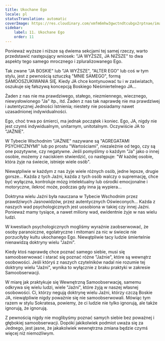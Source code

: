 ```yaml
---
title: Ukochane Ego
locale: pl
statusTranslation: automatic
coverImage: https://res.cloudinary.com/xmfm6mhw3gwctndtcubgx2rptnae/image/upload/v1740468922/small_cover_tratado_de_psicologia_revolucionaria_a4c0dca4e0.webp
sidebar:
    label: 11. Ukochane Ego
    order: 11
---
```

Ponieważ wyższe i niższe są dwiema sekcjami tej samej rzeczy, warto przedstawić następujący wniosek: "JA WYŻSZE, JA NIŻSZE" to dwa aspekty tego samego mrocznego i zpluralizowanego Ego.

Tak zwane "JA BOSKIE" lub "JA WYŻSZE", "ALTER EGO" lub coś w tym stylu, jest z pewnością sztuczką "MNIE SAMEGO", formą SAMOOSZUKIWANIA SIĘ. Kiedy JA chce kontynuować tu i w zaświatach, oszukuje się fałszywą koncepcją Boskiego Nieśmiertelnego JA...

Żaden z nas nie ma prawdziwego, stałego, niezmiennego, wiecznego, niewysłowionego "Ja" itp., itd. Żaden z nas tak naprawdę nie ma prawdziwej i autentycznej Jedności Istnienia; niestety nie posiadamy nawet uzasadnionej indywidualności.

Ego, choć trwa po śmierci, ma jednak początek i koniec. Ego, JA, nigdy nie jest czymś indywidualnym, unitarnym, unitotalnym. Oczywiście JA to "JAŹNIE".

W Tybecie Wschodnim "JAŹNIE" nazywane są "AGREGATAMI PSYCHICZNYMI" lub po prostu "Wartościami", niezależnie od tego, czy są one pozytywne, czy negatywne. Jeśli pomyślimy o każdym "Ja" jako o innej osobie, możemy z naciskiem stwierdzić, co następuje: "W każdej osobie, która żyje na świecie, istnieje wiele osób".

Niewątpliwie w każdym z nas żyje wiele różnych osób, jedne lepsze, drugie gorsze... Każda z tych Jaźni, każda z tych osób walczy o supremację, chce być wyłączna, kontroluje mózg intelektualny lub ośrodki emocjonalne i motoryczne, ilekroć może, podczas gdy inna ją wypiera...

Doktryna wielu Jaźni była nauczana w Tybecie Wschodnim przez prawdziwych Jasnowidzów, przez autentycznych Oświeconych... Każda z naszych wad psychologicznych jest uosobiona w takiej czy innej Jaźni. Ponieważ mamy tysiące, a nawet miliony wad, ewidentnie żyje w nas wielu ludzi.

W kwestiach psychologicznych mogliśmy wyraźnie zaobserwować, że osoby paranoiczne, egolatryczne i mitomani za nic w świecie nie porzuciłyby kultu ukochanego Ego. Niewątpliwie tacy ludzie śmiertelnie nienawidzą doktryny wielu "Jaźni".

Kiedy ktoś naprawdę chce poznać samego siebie, musi się samoobserwować i starać się poznać różne "Jaźnie", które są wewnątrz osobowości. Jeśli któryś z naszych czytelników nadal nie rozumie tej doktryny wielu "Jaźni", wynika to wyłącznie z braku praktyki w zakresie Samoobserwacji.

W miarę jak praktykuje się Wewnętrzną Samoobserwację, samemu odkrywa się wielu ludzi, wiele "Jaźni", które żyją w naszej własnej osobowości. Ci, którzy negują doktrynę wielu Jaźni, którzy czczą Boskie JA, niewątpliwie nigdy poważnie się nie samoobserwowali. Mówiąc tym razem w stylu Sokratesa, powiemy, że ci ludzie nie tylko ignorują, ale także ignorują, że ignorują.

Z pewnością nigdy nie moglibyśmy poznać samych siebie bez poważnej i głębokiej samoobserwacji. Dopóki jakikolwiek podmiot uważa się za Jednego, jest jasne, że jakakolwiek wewnętrzna zmiana będzie czymś więcej niż niemożliwym.

